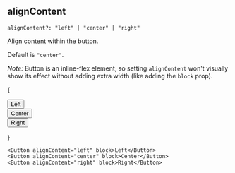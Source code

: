 
## alignContent

```
alignContent?: "left" | "center" | "right"
```

Align content within the button.

Default is `"center"`.

_Note:_ Button is an inline-flex element, so setting `alignContent` won't
visually show its effect without adding extra width (like adding the `block`
prop).

{

<div className="mb-4 flex w-full gap-2">
  <div className="w-full">
    <Button alignContent="left" block>
      Left
    </Button>
  </div>
  <div className="w-full">
    <Button alignContent="center" block>
      Center
    </Button>
  </div>
  <div className="w-full">
    <Button alignContent="right" block>
      Right
    </Button>
  </div>
</div>

}

```tsx
<Button alignContent="left" block>Left</Button>
<Button alignContent="center" block>Center</Button>
<Button alignContent="right" block>Right</Button>
```
